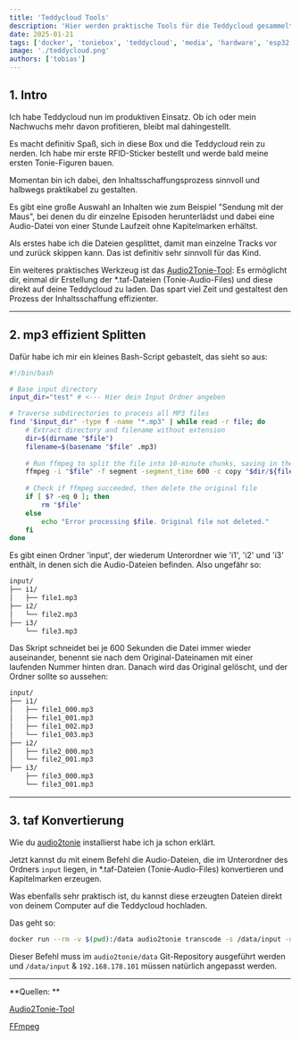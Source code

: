 ```yaml
---
title: 'Teddycloud Tools'
description: 'Hier werden praktische Tools für die Teddycloud gesammelt und meine Erfahrungen damit geteilt.'
date: 2025-01-21
tags: ['docker', 'toniebox', 'teddycloud', 'media', 'hardware', 'esp32']
image: './teddycloud.png'
authors: ['tobias']
---
```


## 1. Intro

Ich habe Teddycloud nun im produktiven Einsatz. Ob ich oder mein Nachwuchs mehr davon profitieren, bleibt mal dahingestellt.

Es macht definitiv Spaß, sich in diese Box und die Teddycloud rein zu nerden. 
Ich habe mir erste RFID-Sticker bestellt und werde bald meine ersten Tonie-Figuren bauen.

Momentan bin ich dabei, den Inhaltsschaffungsprozess sinnvoll und halbwegs praktikabel zu gestalten.

Es gibt eine große Auswahl an Inhalten wie zum Beispiel "Sendung mit der Maus", bei denen du dir einzelne Episoden herunterlädst und dabei eine Audio-Datei von einer Stunde Laufzeit ohne Kapitelmarken erhältst.

Als erstes habe ich die Dateien gesplittet, damit man einzelne Tracks vor und zurück skippen kann. Das ist definitiv sehr sinnvoll für das Kind.

Ein weiteres praktisches Werkzeug ist das [Audio2Tonie-Tool](https://github.com/marco79cgn/audio2tonie): 
Es ermöglicht dir, einmal dir Erstellung der *.taf-Dateien (Tonie-Audio-Files) und diese direkt auf deine Teddycloud zu laden. Das spart viel Zeit und  gestaltest den Prozess der Inhaltsschaffung effizienter.

---

## 2. mp3 effizient Splitten

Dafür habe ich mir ein kleines Bash-Script gebastelt, das sieht so aus:

```bash title="mp3 split into 10min"
#!/bin/bash

# Base input directory
input_dir="test" # <--- Hier dein Input Ordner angeben

# Traverse subdirectories to process all MP3 files
find "$input_dir" -type f -name "*.mp3" | while read -r file; do
    # Extract directory and filename without extension
    dir=$(dirname "$file")
    filename=$(basename "$file" .mp3)
    
    # Run ffmpeg to split the file into 10-minute chunks, saving in the same folder
    ffmpeg -i "$file" -f segment -segment_time 600 -c copy "$dir/${filename}_%03d.mp3"
    
    # Check if ffmpeg succeeded, then delete the original file
    if [ $? -eq 0 ]; then
        rm "$file"
    else
        echo "Error processing $file. Original file not deleted."
    fi
done
```

Es gibt einen Ordner 'input', der wiederum Unterordner wie 'i1', 'i2' und 'i3' enthält, in denen sich die Audio-Dateien befinden. Also ungefähr so:

```bash
input/
├── i1/
│   ├── file1.mp3
├── i2/
│   └── file2.mp3
├── i3/
    └── file3.mp3
```

Das Skript schneidet bei je 600 Sekunden die Datei immer wieder auseinander, benennt sie nach dem Original-Dateinamen mit einer laufenden Nummer hinten dran. Danach wird das Original gelöscht, und der Ordner sollte so aussehen:

```bash
input/
├── i1/
│   ├── file1_000.mp3
│   ├── file1_001.mp3
│   ├── file1_002.mp3
│   └── file1_003.mp3
├── i2/
│   ├── file2_000.mp3
│   └── file2_001.mp3
├── i3/
    ├── file3_000.mp3
    └── file3_001.mp3
```

---

## 3. taf Konvertierung

Wie du [audio2tonie](https://2tap2.be/blog/toniebox-teddycloud/#71-installtion-audio2tonie) installierst habe ich ja schon erklärt. 

Jetzt kannst du mit einem Befehl die Audio-Dateien, die im Unterordner des Ordners `input` liegen, in *.taf-Dateien (Tonie-Audio-Files) konvertieren und Kapitelmarken erzeugen.

Was ebenfalls sehr praktisch ist, du kannst diese erzeugten Dateien direkt von deinem Computer auf die Teddycloud hochladen.

Das geht so:

```bash
docker run --rm -v $(pwd):/data audio2tonie transcode -s /data/input -u 192.168.178.101 -r
```

Dieser Befehl muss im `audio2tonie/data` Git-Repository ausgeführt werden und `/data/input` & `192.168.178.101` müssen natürlich angepasst werden.

---

**Quellen: **

[Audio2Tonie-Tool](https://github.com/marco79cgn/audio2tonie)

[FFmpeg](https://www.ffmpeg.org/)